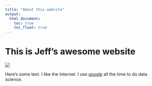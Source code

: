 ```yaml
---
title: "About this website"
output: 
  html_document:
    toc: true
    toc_float: true
---
```


# This is Jeff's awesome website

![](https://media.giphy.com/media/drXGoW1iudhKw/giphy.gif)


Here's some text. I like the Internet. I use [google](http://www.google.com/) all the time to do data science.

```r

```


